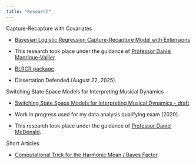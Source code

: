 ---
title: "Research"
---

Capture-Recapture with Covariates

-   [Bayesian Logistic Regression Capture-Recapture Model with Extensions](https://www.proquest.com/docview/3256801973)

-   This research took place under the guidance of [Professor Daniel Manrique-Vallier](https://dmanriqu.pages.iu.edu/).

-   [BLRCR package](https://github.com/rgranger617/BLRCR)

-   Dissertation Defended (August 22, 2025).

Switching State Space Models for Interpreting Musical Dynamics

-   [Switching State Space Models for Interpreting Musical Dynamics - draft](Dynamics-Model-11.23.2020.pdf)

-   Work in progress used for my data analysis qualifying exam (2020).

-   This research took place under the guidance of [Professor Daniel McDonald](https://dajmcdon.github.io/).

Short Articles

-   [Computational Trick for the Harmonic Mean / Bayes Factor](BFcomptrick.qmd)
